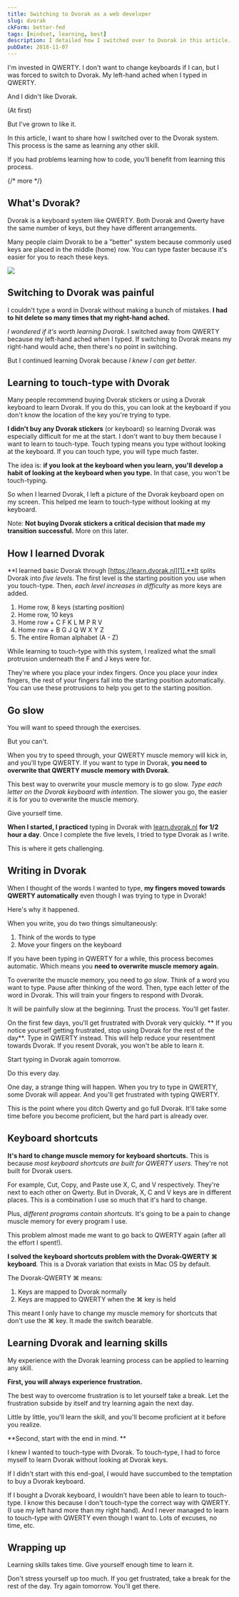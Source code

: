```yaml
---
title: Switching to Dvorak as a web developer
slug: dvorak
ckForm: better-fed
tags: [mindset, learning, best]
description: I detailed how I switched over to Dvorak in this article. You'll be able to use this process to learn any other skill you want to.
pubDate: 2018-11-07
---
```


I'm invested in QWERTY. I don't want to change keyboards if I can, but I was forced to switch to Dvorak. My left-hand ached when I typed in QWERTY.

And I didn't like Dvorak.

(At first)

But I've grown to like it.

In this article, I want to share how I switched over to the Dvorak system. This process is the same as learning any other skill.

If you had problems learning how to code, you'll benefit from learning this process.

{/* more */}

## What's Dvorak?

Dvorak is a keyboard system like QWERTY. Both Dvorak and Qwerty have the same number of keys, but they have different arrangements.

Many people claim Dvorak to be a "better" system because commonly used keys are placed in the middle (home) row. You can type faster because it's easier for you to reach these keys.

<Image
  src='/images/2018/dvorak/keyboard.png'
  caption='Arrangement of keys on a Dvorak Keyboard. Image from https://www.dvorak-keyboard.com'
/>

## Switching to Dvorak was painful

I couldn't type a word in Dvorak without making a bunch of mistakes. **I had to hit delete so many times that my right-hand ached.**

_I wondered if it's worth learning Dvorak_. I switched away from QWERTY because my left-hand ached when I typed. If switching to Dvorak means my right-hand would ache, then there's no point in switching.

But I continued learning Dvorak because _I knew I can get better_.

## Learning to touch-type with Dvorak

Many people recommend buying Dvorak stickers or using a Dvorak keyboard to learn Dvorak. If you do this, you can look at the keyboard if you don't know the location of the key you're trying to type.

**I didn't buy any Dvorak stickers** (or keyboard) so learning Dvorak was especially difficult for me at the start. I don't want to buy them because I want to learn to touch-type. Touch typing means you type without looking at the keyboard. If you can touch type, you will type much faster.

The idea is: **if you look at the keyboard when you learn, you'll develop a habit of looking at the keyboard when you type.** In that case, you won't be touch-typing.

So when I learned Dvorak, I left a picture of the Dvorak keyboard open on my screen. This helped me learn to touch-type without looking at my keyboard.

Note: **Not buying Dvorak stickers a critical decision that made my transition successful.** More on this later.

## How I learned Dvorak

**I learned basic Dvorak through [https://learn.dvorak.nl][1].**It splits Dvorak into _five levels_. The first level is the starting position you use when you touch-type. Then, _each level increases in difficulty_ as more keys are added.

1. Home row, 8 keys (starting position)
2. Home row, 10 keys
3. Home row + C F K L M P R V
4. Home row + B G J Q W X Y Z
5. The entire Roman alphabet (A - Z)

While learning to touch-type with this system, I realized what the small protrusion underneath the F and J keys were for.

They're where you place your index fingers. Once you place your index fingers, the rest of your fingers fall into the starting position automatically. You can use these protrusions to help you get to the starting position.

## Go slow

You will want to speed through the exercises.

But you can't.

When you try to speed through, your QWERTY muscle memory will kick in, and you'll type QWERTY. If you want to type in Dvorak, **you need to overwrite that QWERTY muscle memory with Dvorak**.

This best way to overwrite your muscle memory is to go slow. _Type each letter on the Dvorak keyboard with intention_. The slower you go, the easier it is for you to overwrite the muscle memory.

Give yourself time.

**When I started, I practiced** typing in Dvorak with [learn.dvorak.nl][2] **for 1/2 hour a day**. Once I complete the five levels, I tried to type Dvorak as I write.

This is where it gets challenging.

<div class='jsCkClone'></div>

## Writing in Dvorak

When I thought of the words I wanted to type, **my fingers moved towards QWERTY automatically** even though I was trying to type in Dvorak!

Here's why it happened.

When you write, you do two things simultaneously:

1. Think of the words to type
2. Move your fingers on the keyboard

If you have been typing in QWERTY for a while, this process becomes automatic. Which means you **need to overwrite muscle memory again.**

To overwrite the muscle memory, you need to _go slow_. Think of a word you want to type. Pause after thinking of the word. Then, type each letter of the word in Dvorak. This will train your fingers to respond with Dvorak.

It will be painfully slow at the beginning. Trust the process. You'll get faster.

On the first few days, you'll get frustrated with Dvorak very quickly. ** If you notice yourself getting frustrated, stop using Dvorak for the rest of the day**. Type in QWERTY instead. This will help reduce your resentment towards Dvorak. If you resent Dvorak, you won't be able to learn it.

Start typing in Dvorak again tomorrow.

Do this every day.

One day, a strange thing will happen. When you try to type in QWERTY, some Dvorak will appear. And you'll get frustrated with typing QWERTY.

This is the point where you ditch Qwerty and go full Dvorak. It'll take some time before you become proficient, but the hard part is already over.

## Keyboard shortcuts

**It's hard to change muscle memory for keyboard shortcuts.** This is because _most keyboard shortcuts are built for QWERTY users._ They're not built for Dvorak users.

For example, Cut, Copy, and Paste use X, C, and V respectively. They're next to each other on Qwerty. But in Dvorak, X, C and V keys are in different places. This is a combination I use so much that it's hard to change.

Plus, _different programs contain shortcuts_. It's going to be a pain to change muscle memory for every program I use.

This problem almost made me want to go back to QWERTY again (after all the effort I spent!).

**I solved the keyboard shortcuts problem with the Dvorak-QWERTY ⌘ keyboard**. This is a Dvorak variation that exists in Mac OS by default.

The Dvorak-QWERTY ⌘ means:

1. Keys are mapped to Dvorak normally
2. Keys are mapped to QWERTY when the ⌘ key is held

This meant I only have to change my muscle memory for shortcuts that don't use the ⌘ key. It made the switch bearable.

## Learning Dvorak and learning skills

My experience with the Dvorak learning process can be applied to learning any skill.

**First, you will always experience frustration.**

The best way to overcome frustration is to let yourself take a break. Let the frustration subside by itself and try learning again the next day.

Little by little, you'll learn the skill, and you'll become proficient at it before you realize.

**Second, start with the end in mind. **

I knew I wanted to touch-type with Dvorak. To touch-type, I had to force myself to learn Dvorak without looking at Dvorak keys.

If I didn't start with this end-goal, I would have succumbed to the temptation to buy a Dvorak keyboard.

If I bought a Dvorak keyboard, I wouldn't have been able to learn to touch-type. I know this because I don't touch-type the correct way with QWERTY. (I use my left hand more than my right hand). And I never managed to learn to touch-type with QWERTY even though I want to. Lots of excuses, no time, etc.

## Wrapping up

Learning skills takes time. Give yourself enough time to learn it.

Don't stress yourself up too much. If you get frustrated, take a break for the rest of the day. Try again tomorrow. You'll get there.

[1]: https://learn.dvorak.nl
[2]: https://learn.dvorak.nl
